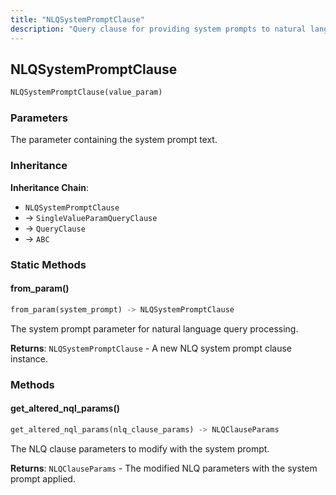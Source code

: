 ```yaml
---
title: "NLQSystemPromptClause"
description: "Query clause for providing system prompts to natural language query processing"
---
```


## NLQSystemPromptClause

```python
NLQSystemPromptClause(value_param)
```

### Parameters

<ParamField path="value_param" type="TypedParam | Evaluated[TypedParam]" required>
The parameter containing the system prompt text.
</ParamField>

### Inheritance

**Inheritance Chain**: 
- `NLQSystemPromptClause` 
- → `SingleValueParamQueryClause`
- → `QueryClause`
- → `ABC`

### Static Methods

#### from_param()

```python
from_param(system_prompt) -> NLQSystemPromptClause
```

<ParamField path="system_prompt" type="StringParamType" required>
The system prompt parameter for natural language query processing.
</ParamField>

**Returns**: `NLQSystemPromptClause` - A new NLQ system prompt clause instance.

### Methods

#### get_altered_nql_params()

```python
get_altered_nql_params(nlq_clause_params) -> NLQClauseParams
```

<ParamField path="nlq_clause_params" type="NLQClauseParams" required>
The NLQ clause parameters to modify with the system prompt.
</ParamField>

**Returns**: `NLQClauseParams` - The modified NLQ parameters with the system prompt applied.